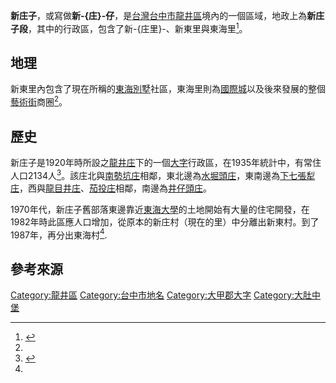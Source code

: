 {{noteTA
|T=zh-hans:新庄子 (龙井区);zh-hant:新庄子 (龍井區);
|1=zh-hans:庄;zh-hant:庄;
}}
{{Infobox Hokkien name
| title      = 新庄子
| hanji      = 新庄仔
| poj        = Sin-chng-á
| hanlo      = 
| tl         = Sin-tsng-á
| bp         = Sīnzn̄g'ǎ
| hokkienipa = 
| context    = 
| image      = 
| image_size = 
| caption    = 
}}
'''新庄子'''，或寫做'''新-{庄}-仔'''，是[[台灣|台灣]][[台中市|台中市]][[龍井區|龍井區]]境內的一個區域，地政上為'''新庄子段'''，其中的行政區，包含了新-{庄里}-、新東里與東海里<ref name="Him2013">{{cite thesis|title=臺中市龍井區城鄉規劃之研究|url=http://handle.ncl.edu.tw/11296/ndltd/66145132923036398636|author=熊增仁|year= 2013|publisher=逢甲大學|degree=碩士}}</ref>。

== 地理 ==
新東里內包含了現在所稱的[[東海別墅|東海別墅]]社區，東海里則為[[國際城|國際城]]以及後來發展的整個[[藝術街|藝術街]]商圈<ref name="Him2013"/>。

== 歷史 ==
新庄子是1920年時所設之[[龍井庄|龍井庄]]下的一個[[大字|大字]]行政區，在1935年統計中，有常住人口2134人<ref>{{cite book|title=昭和十年末 臺灣常住戶口統計|year=1936|author=臺灣總督官房調查課}}</ref>。該庄北與[[南勢坑_(臺中市)|南勢坑庄]]相鄰，東北邊為[[水堀頭_(臺中市)|水堀頭庄]]，東南邊為[[下七張犁|下七張犁庄]]，西與[[龍目井_(地名)|龍目井庄]]、[[龍井_(大字)|茄投庄]]相鄰，南邊為[[井子頭|井仔頭庄]]。

1970年代，新庄子舊部落東邊靠近[[東海大學_(台灣)|東海大學]]的土地開始有大量的住宅開發，在1982年時此區應人口增加，從原本的新庄村（現在的里）中分離出新東村。到了1987年，再分出東海村<ref name="Him2013"/>.

== 參考來源 ==
{{reflist}}

{{大甲郡}}

[[Category:龍井區|Category:龍井區]]
[[Category:台中市地名|Category:台中市地名]]
[[Category:大甲郡大字|Category:大甲郡大字]]
[[Category:大肚中堡|Category:大肚中堡]]